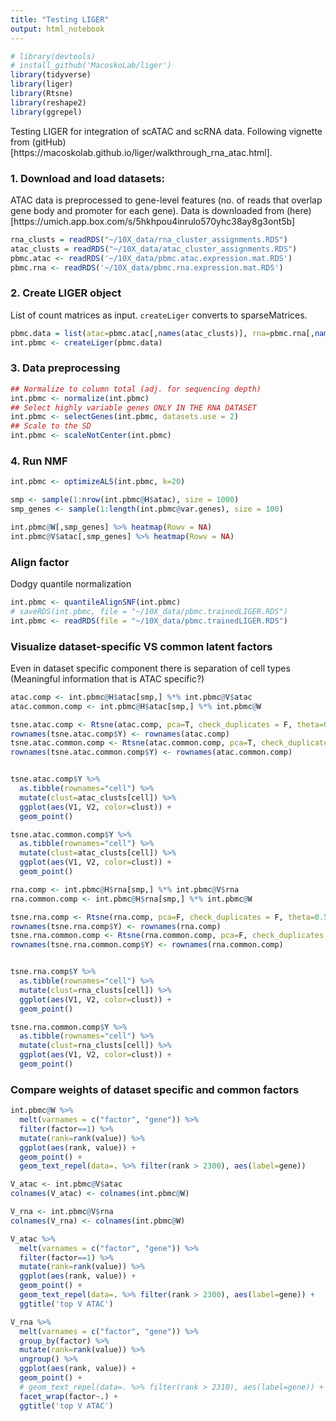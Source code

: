 ```yaml
---
title: "Testing LIGER"
output: html_notebook
---
```


```r
# library(devtools)
# install_github('MacoskoLab/liger')
library(tidyverse)
library(liger)
library(Rtsne)
library(reshape2)
library(ggrepel)
```

Testing LIGER for integration of scATAC and scRNA data. Following vignette from (gitHub)[https://macoskolab.github.io/liger/walkthrough_rna_atac.html].

### 1. Download and load datasets: 
ATAC data is preprocessed to gene-level features (no. of reads that overlap gene body and promoter for each gene). Data is downloaded from (here)[https://umich.app.box.com/s/5hkhpou4inrulo570yhc38ay8g3ont5b]
```r
rna_clusts = readRDS("~/10X_data/rna_cluster_assignments.RDS")
atac_clusts = readRDS("~/10X_data/atac_cluster_assignments.RDS")
pbmc.atac <- readRDS('~/10X_data/pbmc.atac.expression.mat.RDS')
pbmc.rna <- readRDS('~/10X_data/pbmc.rna.expression.mat.RDS')
```

### 2. Create LIGER object
List of count matrices as input. `createLiger` converts to sparseMatrices. 
```r
pbmc.data = list(atac=pbmc.atac[,names(atac_clusts)], rna=pbmc.rna[,names(rna_clusts)])
int.pbmc <- createLiger(pbmc.data)

```
### 3. Data preprocessing
```r
## Normalize to column total (adj. for sequencing depth)
int.pbmc <- normalize(int.pbmc)
## Select highly variable genes ONLY IN THE RNA DATASET
int.pbmc <- selectGenes(int.pbmc, datasets.use = 2)
## Scale to the SD
int.pbmc <- scaleNotCenter(int.pbmc)
```

### 4. Run NMF 

```r
int.pbmc <- optimizeALS(int.pbmc, k=20)
```
```r
smp <- sample(1:nrow(int.pbmc@H$atac), size = 1000)
smp_genes <- sample(1:length(int.pbmc@var.genes), size = 100)

int.pbmc@W[,smp_genes] %>% heatmap(Rowv = NA)
int.pbmc@V$atac[,smp_genes] %>% heatmap(Rowv = NA)
```

### Align factor
Dodgy quantile normalization
```r
int.pbmc <- quantileAlignSNF(int.pbmc)
# saveRDS(int.pbmc, file = "~/10X_data/pbmc.trainedLIGER.RDS")
int.pbmc <- readRDS(file = "~/10X_data/pbmc.trainedLIGER.RDS")
```

<!-- ### Visualize  -->
<!-- ```{r} -->
<!-- runMyTSNE <- function(object, use.raw = F, dims.use = 1:ncol(object@H.norm), use.pca = F, -->
<!--                     perplexity = 30, theta = 0.5, method = 'Rtsne', fitsne.path = NULL, -->
<!--                     rand.seed = 42) { -->
<!--   data.use <- do.call(rbind, object@H)   -->
<!--   set.seed(rand.seed) -->
<!--   object@tsne.coords <- Rtsne(object@H.norm[, dims.use], pca = use.pca, check_duplicates = F, -->
<!--                                 theta = theta, perplexity = perplexity)$Y -->
<!--   rownames(object@tsne.coords) <- rownames(data.use) -->
<!--   return(object) -->
<!-- } -->



<!-- ``` -->

### Visualize dataset-specific VS common latent factors

Even in dataset specific component there is separation of cell types (Meaningful information that is ATAC specific?)

```r

atac.comp <- int.pbmc@H$atac[smp,] %*% int.pbmc@V$atac
atac.common.comp <- int.pbmc@H$atac[smp,] %*% int.pbmc@W

tsne.atac.comp <- Rtsne(atac.comp, pca=T, check_duplicates = F, theta=0.5, perplexity=10)
rownames(tsne.atac.comp$Y) <- rownames(atac.comp)
tsne.atac.common.comp <- Rtsne(atac.common.comp, pca=T, check_duplicates = F, theta=0.5, perplexity=30)
rownames(tsne.atac.common.comp$Y) <- rownames(atac.common.comp)


tsne.atac.comp$Y %>%
  as.tibble(rownames="cell") %>%
  mutate(clust=atac_clusts[cell]) %>%
  ggplot(aes(V1, V2, color=clust)) + 
  geom_point()

tsne.atac.common.comp$Y %>%
  as.tibble(rownames="cell") %>%
  mutate(clust=atac_clusts[cell]) %>%
  ggplot(aes(V1, V2, color=clust)) + 
  geom_point()

```

```r

rna.comp <- int.pbmc@H$rna[smp,] %*% int.pbmc@V$rna
rna.common.comp <- int.pbmc@H$rna[smp,] %*% int.pbmc@W

tsne.rna.comp <- Rtsne(rna.comp, pca=F, check_duplicates = F, theta=0.5, perplexity=30)
rownames(tsne.rna.comp$Y) <- rownames(rna.comp)
tsne.rna.common.comp <- Rtsne(rna.common.comp, pca=F, check_duplicates = F, theta=0.5, perplexity=30)
rownames(tsne.rna.common.comp$Y) <- rownames(rna.common.comp)


tsne.rna.comp$Y %>%
  as.tibble(rownames="cell") %>%
  mutate(clust=rna_clusts[cell]) %>%
  ggplot(aes(V1, V2, color=clust)) + 
  geom_point()

tsne.rna.common.comp$Y %>%
  as.tibble(rownames="cell") %>%
  mutate(clust=rna_clusts[cell]) %>%
  ggplot(aes(V1, V2, color=clust)) + 
  geom_point()

```

### Compare weights of dataset specific and common factors
```r
int.pbmc@W %>% 
  melt(varnames = c("factor", "gene")) %>%
  filter(factor==1) %>%
  mutate(rank=rank(value)) %>%
  ggplot(aes(rank, value)) + 
  geom_point() +
  geom_text_repel(data=. %>% filter(rank > 2300), aes(label=gene))
```
```r
V_atac <- int.pbmc@V$atac 
colnames(V_atac) <- colnames(int.pbmc@W)

V_rna <- int.pbmc@V$rna
colnames(V_rna) <- colnames(int.pbmc@W)

V_atac %>% 
  melt(varnames = c("factor", "gene")) %>%
  filter(factor==1) %>%
  mutate(rank=rank(value)) %>%
  ggplot(aes(rank, value)) + 
  geom_point() +
  geom_text_repel(data=. %>% filter(rank > 2300), aes(label=gene)) +
  ggtitle('top V ATAC')

V_rna %>% 
  melt(varnames = c("factor", "gene")) %>%
  group_by(factor) %>%
  mutate(rank=rank(value)) %>%
  ungroup() %>%
  ggplot(aes(rank, value)) + 
  geom_point() +
  # geom_text_repel(data=. %>% filter(rank > 2310), aes(label=gene)) +
  facet_wrap(factor~.) +
  ggtitle('top V ATAC')

```












